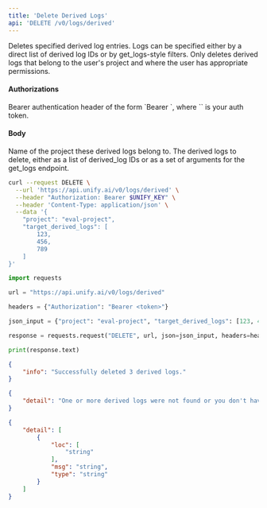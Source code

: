 ```yaml
---
title: 'Delete Derived Logs'
api: 'DELETE /v0/logs/derived'
---
```

Deletes specified derived log entries. Logs can be specified either by a direct list
of derived log IDs or by get_logs-style filters. Only deletes derived logs that belong
to the user's project and where the user has appropriate permissions.

#### Authorizations

<ParamField header="Authorization" type="string" required="true">
  Bearer authentication header of the form `Bearer <token>`, where `<token>` is your auth token.
</ParamField>

#### Body

<ParamField body="project" type="string" required="true">
Name of the project these derived logs belong to.
</ParamField>

<ParamField body="target_derived_logs" type="array | object" required="true">
The derived logs to delete, either as a list of derived_log IDs or as a set of arguments for the get_logs endpoint.
</ParamField>

<RequestExample>

```bash cURL
curl --request DELETE \
  --url 'https://api.unify.ai/v0/logs/derived' \
  --header "Authorization: Bearer $UNIFY_KEY" \
  --header 'Content-Type: application/json' \
  --data '{
    "project": "eval-project",
    "target_derived_logs": [
        123,
        456,
        789
    ]
}'
```

```python Python
import requests

url = "https://api.unify.ai/v0/logs/derived"

headers = {"Authorization": "Bearer <token>"}

json_input = {"project": "eval-project", "target_derived_logs": [123, 456, 789]}

response = requests.request("DELETE", url, json=json_input, headers=headers)

print(response.text)
```

</RequestExample>
<ResponseExample>

```json 200
{
    "info": "Successfully deleted 3 derived logs."
}
```

```json 404
{
    "detail": "One or more derived logs were not found or you don't have permission to delete them."
}
```

```json 422
{
    "detail": [
        {
            "loc": [
                "string"
            ],
            "msg": "string",
            "type": "string"
        }
    ]
}
```

</ResponseExample>
